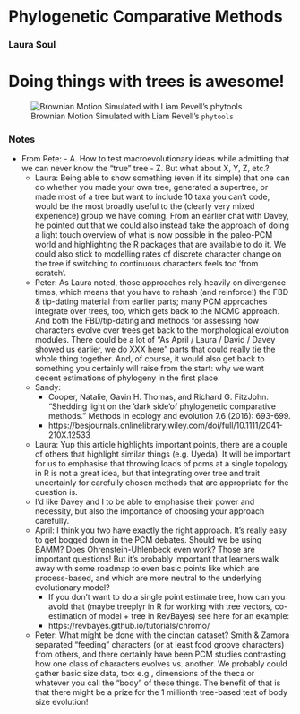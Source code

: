 # Phylogenetic Comparative Methods

### Laura Soul


# Doing things with trees is awesome!

![Brownian Motion Simulated with Liam Revell's `phytools`](brownian motion (sim with Revell's function).jpeg)

### Notes

- From Pete:
		- A. How to test macroevolutionary ideas while admitting that we can never know the “true” tree
		- Z. But what about X, Y, Z, etc.?
	- Laura: Being able to show something (even if its simple) that one can do whether you made your own tree, generated a supertree, or made most of a tree but want to include 10 taxa you can't code, would be the most broadly useful to the (clearly very mixed experience) group we have coming. From an earlier chat with Davey, he pointed out that we could also instead take the approach of doing a light touch overview of what is now possible in the paleo-PCM world and highlighting the R packages that are available to do it. We could also stick to modelling rates of discrete character change on the tree if switching to continuous characters feels too 'from scratch'.
	- Peter: As Laura noted, those approaches rely heavily on divergence times, which means that you have to rehash (and reinforce!) the FBD & tip-dating material from earlier parts; many PCM approaches integrate over trees, too, which gets back to the MCMC approach.  And both the FBD/tip-dating and methods for assessing how characters evolve over trees get back to the morphological evolution modules.  There could be a lot of “As April / Laura / David / Davey showed us earlier, we do XXX here” parts that could really tie the whole thing together.  And, of course, it would also get back to something you certainly will raise from the start: why we want decent estimations of phylogeny in the first place.
	- Sandy: 
		- Cooper, Natalie, Gavin H. Thomas, and Richard G. FitzJohn. "Shedding light on the ‘dark side’of phylogenetic comparative methods." Methods in ecology and evolution 7.6 (2016): 693-699.
		- https://besjournals.onlinelibrary.wiley.com/doi/full/10.1111/2041-210X.12533
	- Laura: Yup this article highlights important points, there are a couple of others that highlight similar things (e.g. Uyeda). It will be important for us to emphasise that throwing loads of pcms at a single topology in R is not a great idea, but that integrating over tree and trait uncertainly for carefully chosen methods that are appropriate for the question is. 
	- I’d like Davey and I to be able to emphasise their power and necessity, but also the importance of choosing your approach carefully. 
	- April: I think you two have exactly the right approach. It's really easy to get bogged down in the PCM debates. Should we be using BAMM? Does Ohrenstein-Uhlenbeck even work? Those are important questions! But it's probably important that learners walk away with some roadmap to even basic points like which are process-based, and which are more neutral to the underlying evolutionary model? 
		- If you don't want to do a single point estimate tree, how can you avoid that (maybe treeplyr in R for working with tree vectors, co-estimation of  model + tree in RevBayes) see here for an example: 
		- https://revbayes.github.io/tutorials/chromo/ 
	- Peter: What might be done with the cinctan dataset?  Smith & Zamora separated “feeding” characters (or at least food groove characters) from others, and there certainly have been PCM studies contrasting how one class of characters evolves vs. another.  We probably could gather basic size data, too: e.g., dimensions of the theca or whatever you call the “body” of these things.  The benefit of that is that there might be a prize for the 1 millionth tree-based test of body size evolution!  

